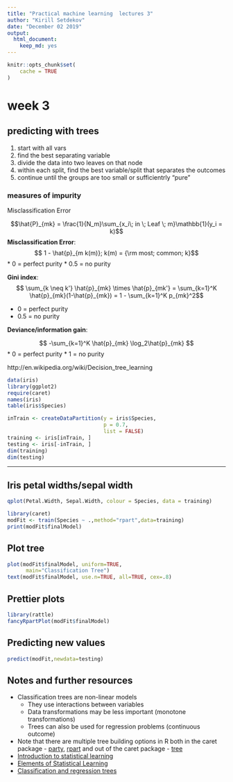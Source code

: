 ```yaml
---
title: "Practical machine learning  lectures 3"
author: "Kirill Setdekov"
date: "December 02 2019"
output:
  html_document:
    keep_md: yes
---
```


```r
knitr::opts_chunk$set(
	cache = TRUE
)
```

# week 3

## predicting with trees

1. start with all vars
2. find the best separating variable
3. divide the data into two leaves on that node
4. within each split, find the best variable/split that separates the outcomes
5. continue until the groups are too small or sufficientrly "pure"

### measures of impurity

Misclassification Error

$$\hat{P}_{mk} = \frac{1}{N_m}\sum_{x_i\; in \; Leaf \; m}\mathbb{1}(y_i = k)$$
__Misclassification Error__: 
$$ 1 - \hat{p}_{m k(m)}; k(m) = {\rm most; common; k}$$ 
* 0 = perfect purity
* 0.5 = no purity

__Gini index__:
$$ \sum_{k \neq k'} \hat{p}_{mk} \times \hat{p}_{mk'} = \sum_{k=1}^K \hat{p}_{mk}(1-\hat{p}_{mk}) = 1 - \sum_{k=1}^K p_{mk}^2$$

* 0 = perfect purity
* 0.5 = no purity

__Deviance/information gain__:

$$ -\sum_{k=1}^K \hat{p}_{mk} \log_2\hat{p}_{mk} $$
* 0 = perfect purity
* 1 = no purity

http://en.wikipedia.org/wiki/Decision_tree_learning

```r
data(iris)
library(ggplot2)
require(caret)
names(iris)
table(iris$Species)
```

```r

inTrain <- createDataPartition(y = iris$Species,
                               p = 0.7,
                               list = FALSE)
training <- iris[inTrain, ]
testing <- iris[-inTrain, ]
dim(training)
dim(testing)
```


---

## Iris petal widths/sepal width

```r
qplot(Petal.Width, Sepal.Width, colour = Species, data = training)
```
```r
library(caret)
modFit <- train(Species ~ .,method="rpart",data=training)
print(modFit$finalModel)
```


## Plot tree

```r
plot(modFit$finalModel, uniform=TRUE, 
      main="Classification Tree")
text(modFit$finalModel, use.n=TRUE, all=TRUE, cex=.8)
```
## Prettier plots

```r
library(rattle)
fancyRpartPlot(modFit$finalModel)
```

## Predicting new values

```r
predict(modFit,newdata=testing)
```


## Notes and further resources

* Classification trees are non-linear models
  * They use interactions between variables
  * Data transformations may be less important (monotone transformations)
  * Trees can also be used for regression problems (continuous outcome)
* Note that there are multiple tree building options
in R both in the caret package - [party](http://cran.r-project.org/web/packages/party/index.html), [rpart](http://cran.r-project.org/web/packages/rpart/index.html) and out of the caret package - [tree](http://cran.r-project.org/web/packages/tree/index.html)
* [Introduction to statistical learning](http://www-bcf.usc.edu/~gareth/ISL/)
* [Elements of Statistical Learning](http://www-stat.stanford.edu/~tibs/ElemStatLearn/)
* [Classification and regression trees](http://www.amazon.com/Classification-Regression-Trees-Leo-Breiman/dp/0412048418)


